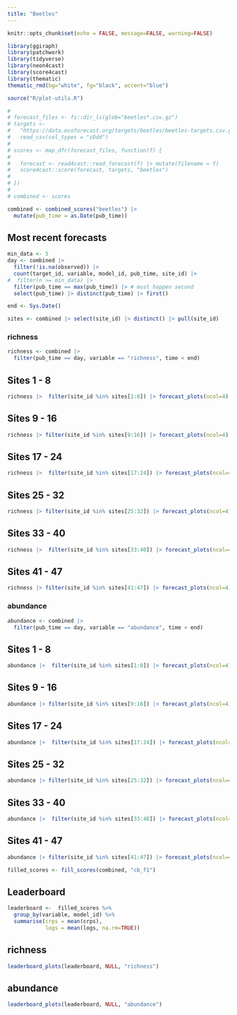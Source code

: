 ```yaml
---
title: "Beetles"
---
```


```r
knitr::opts_chunk$set(echo = FALSE, message=FALSE, warning=FALSE)
```

```r
library(ggiraph)
library(patchwork)
library(tidyverse)
library(neon4cast)
library(score4cast)
library(thematic)
thematic_rmd(bg="white", fg="black", accent="blue")

source("R/plot-utils.R")


```

```r
# 
# forecast_files <- fs::dir_ls(glob="beetles*.csv.gz")
# targets <-
#   "https://data.ecoforecast.org/targets/beetles/beetles-targets.csv.gz" %>%
#   read_csv(col_types = "cDdd")
# 
# scores <- map_dfr(forecast_files, function(f) {
# 
#   forecast <- read4cast::read_forecast(f) |> mutate(filename = f)
#   score4cast::score(forecast, targets, "beetles")
# 
# })
# 
# combined <- scores
```

```r
combined <- combined_scores("beetles") |>
  mutate(pub_time = as.Date(pub_time))

```

## Most recent forecasts

```r
min_data <- 5
day <- combined |>
  filter(!is.na(observed)) |>
  count(target_id, variable, model_id, pub_time, site_id) |>
#  filter(n >= min_data) |> 
  filter(pub_time == max(pub_time)) |> # must happen second
  select(pub_time) |> distinct(pub_time) |> first()

end <- Sys.Date() 

sites <- combined |> select(site_id) |> distinct() |> pull(site_id)
```

### richness

::: panel-tabset
```r
richness <- combined |> 
  filter(pub_time == day, variable == "richness", time < end)
```

## Sites 1 - 8

```r
richness |>  filter(site_id %in% sites[1:8]) |> forecast_plots(ncol=4)
```

## Sites 9 - 16

```r
richness |> filter(site_id %in% sites[9:16]) |> forecast_plots(ncol=4)
```

## Sites 17 - 24

```r
richness |>  filter(site_id %in% sites[17:24]) |> forecast_plots(ncol=4)
```

## Sites 25 - 32

```r
richness |> filter(site_id %in% sites[25:32]) |> forecast_plots(ncol=4)
```

## Sites 33 - 40

```r
richness |>  filter(site_id %in% sites[33:40]) |> forecast_plots(ncol=4)
```

## Sites 41 - 47

```r
richness |> filter(site_id %in% sites[41:47]) |> forecast_plots(ncol=4)
```
:::

### abundance

::: panel-tabset
```r
abundance <- combined |> 
  filter(pub_time == day, variable == "abundance", time < end)
```

## Sites 1 - 8

```r
abundance |>  filter(site_id %in% sites[1:8]) |> forecast_plots(ncol=4)
```

## Sites 9 - 16

```r
abundance |> filter(site_id %in% sites[9:16]) |> forecast_plots(ncol=4)
```

## Sites 17 - 24

```r
abundance |>  filter(site_id %in% sites[17:24]) |> forecast_plots(ncol=4)
```

## Sites 25 - 32

```r
abundance |> filter(site_id %in% sites[25:32]) |> forecast_plots(ncol=4)
```

## Sites 33 - 40

```r
abundance |>  filter(site_id %in% sites[33:40]) |> forecast_plots(ncol=4)
```

## Sites 41 - 47

```r
abundance |> filter(site_id %in% sites[41:47]) |> forecast_plots(ncol=4)
```
:::

```r
filled_scores <- fill_scores(combined, "cb_f1")
```

## Leaderboard

```r

leaderboard <-  filled_scores %>% 
  group_by(variable, model_id) %>%
  summarise(crps = mean(crps),
            logs = mean(logs, na.rm=TRUE)) 
```

::: panel-tabset
## richness

```r
leaderboard_plots(leaderboard, NULL, "richness")

```

## abundance

```r
leaderboard_plots(leaderboard, NULL, "abundance")
```
:::

<!-- Consider adding site-by-site breakout on scores -->
